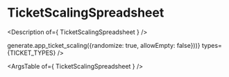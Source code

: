 


<Meta title="Spreadsheets/TicketScalingSpreadsheet" />

# TicketScalingSpreadsheet

<Description of={ TicketScalingSpreadsheet } />

<Canvas>
  <Story name="TicketScalingSpreadsheet">
    <TicketScalingSpreadsheet
      data={listOf(3, () => generate.app_ticket_scaling({randomize: true, allowEmpty: false}))}
      types={TICKET_TYPES}
    />
  </Story>
</Canvas>

<ArgsTable of={ TicketScalingSpreadsheet } />
